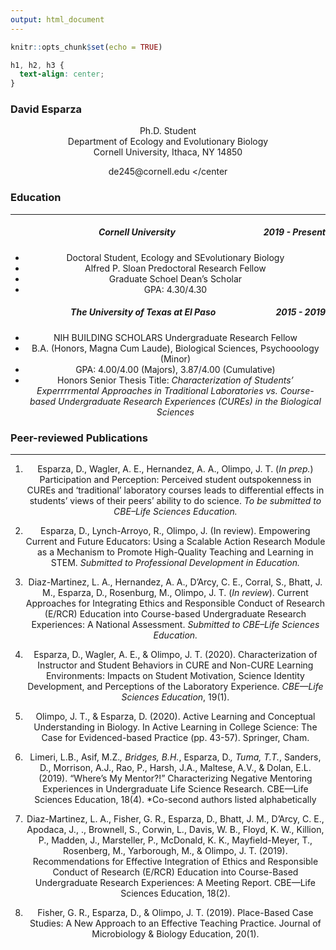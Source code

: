 ```yaml
---
output: html_document
---
```


```r
knitr::opts_chunk$set(echo = TRUE)

```

```css
h1, h2, h3 {
  text-align: center;
}
```

### **David Esparza** 
<center> Ph.D. Student </center>
<center> Department of Ecology and Evolutionary Biology </center>
<center> Cornell University, Ithaca, NY 14850 </center>
<center> de245@cornell.edu </center

### [Education]{style="float:left"}&nbsp; 
***


##### **Cornell University** [***2019 - Present***]{style="float:right"}

* Doctoral Student, Ecology and SEvolutionary Biology
* Alfred P. Sloan Predoctoral Research Fellow
* Graduate Schoel Dean’s Scholar
* GPA: 4.30/4.30
 
##### **The University of Texas at El Paso** [***2015 - 2019***]{style="float:right"}
*	NIH BUILDING SCHOLARS Undergraduate Research Fellow		   
*	B.A. (Honors, Magna Cum Laude), Biological Sciences, Psychooology (Minor)  		
*	GPA: 4.00/4.00 (Majors), 3.87/4.00 (Cumulative)
*	Honors Senior Thesis Title: *Characterization of Students’ Experrrrmental Approaches in Traditional Laboratories vs. Course-based Undergraduate Research Experiences (CUREs) in the Biological Sciences*

### [Peer-reviewed Publications]{style="float:left"}&nbsp; 
***

1.	Esparza, D., Wagler, A. E., Hernandez, A. A., Olimpo, J. T. (*In prep.*) Participation and Perception: Perceived student outspokenness in CUREs and ‘traditional’ laboratory courses leads to differential effects in students’ views of their peers’ ability to do science. *To be submitted to CBE–Life Sciences Education.*

2.	Esparza, D., Lynch-Arroyo, R., Olimpo, J. (In review). Empowering Current and Future Educators: Using a Scalable Action Research Module as a Mechanism to Promote High-Quality Teaching and Learning in STEM. *Submitted to Professional Development in Education.*

3.	Diaz-Martinez, L. A., Hernandez, A. A., D’Arcy, C. E., Corral, S., Bhatt, J. M., Esparza, D., Rosenburg, M., Olimpo, J. T. (*In review*). Current Approaches for Integrating Ethics and Responsible Conduct of Research (E/RCR) Education into Course-based Undergraduate Research Experiences: A National Assessment. *Submitted to CBE–Life Sciences Education.*

4.	Esparza, D., Wagler, A. E., & Olimpo, J. T. (2020). Characterization of Instructor and Student Behaviors in CURE and Non-CURE Learning Environments: Impacts on Student Motivation, Science Identity Development, and Perceptions of the Laboratory Experience. *CBE—Life Sciences Education*, 19(1).

5.	Olimpo, J. T., & Esparza, D. (2020). Active Learning and Conceptual Understanding in Biology. In Active Learning in College Science: The Case for Evidenced-based Practice (pp. 43-57). Springer, Cham.
6.	Limeri, L.B., Asif, M.Z.*, Bridges, B.H.*, Esparza, D.*, Tuma, T.T.*, Sanders, D., Morrison, A.J., Rao, P., Harsh, J.A., Maltese, A.V., & Dolan, E.L. (2019). “Where’s My Mentor?!” Characterizing Negative Mentoring Experiences in Undergraduate Life Science Research. CBE—Life Sciences Education, 18(4). *Co-second authors listed alphabetically

7.	Diaz-Martinez, L. A., Fisher, G. R., Esparza, D., Bhatt, J. M., D’Arcy, C. E., Apodaca, J., ., Brownell, S., Corwin, L., Davis, W. B., Floyd, K. W., Killion, P., Madden, J., Marsteller, P., McDonald, K. K., Mayfield-Meyer, T., Rosenberg, M., Yarborough, M., & Olimpo, J. T. (2019). Recommendations for Effective Integration of Ethics and Responsible Conduct of Research (E/RCR) Education into Course-Based Undergraduate Research Experiences: A Meeting Report. CBE—Life Sciences Education, 18(2).

8.	Fisher, G. R., Esparza, D., & Olimpo, J. T. (2019). Place-Based Case Studies: A New Approach to an Effective Teaching Practice. Journal of Microbiology & Biology Education, 20(1).   




